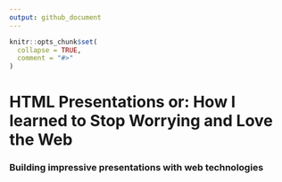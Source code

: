 ```yaml
---
output: github_document
---
```


```r
knitr::opts_chunk$set(
  collapse = TRUE,
  comment = "#>"
)
```

# HTML Presentations or: How I learned to Stop Worrying and Love the Web

<!-- ![](https://github.com/mattwarkentin/html-presentations-or-hiltswaltw/raw/master/docs/social-card.png) -->

### Building impressive presentations with web technologies
